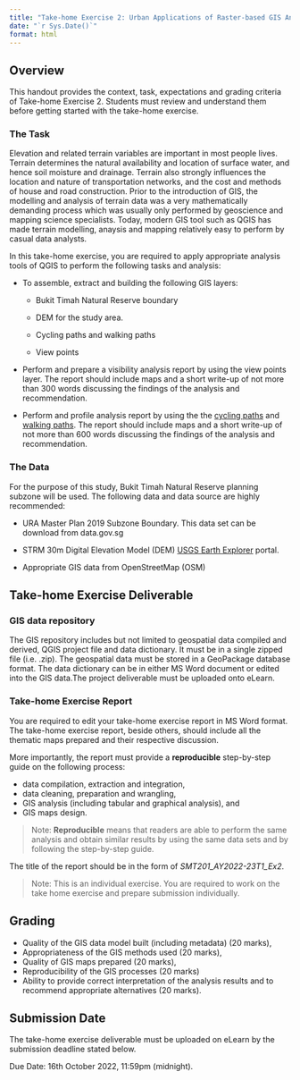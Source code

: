 ```yaml
---
title: "Take-home Exercise 2: Urban Applications of Raster-based GIS Analysis"
date: "`r Sys.Date()`"
format: html
---
```


## Overview

This handout provides the context, task, expectations and grading criteria of Take-home Exercise 2. Students must review and understand them before getting started with the take-home exercise.

### The Task

Elevation and related terrain variables are important in most people lives. Terrain determines the natural availability and location of surface water, and hence soil moisture and drainage. Terrain also strongly influences the location and nature of transportation networks, and the cost and methods of house and road construction. Prior to the introduction of GIS, the modelling and analysis of terrain data was a very mathematically demanding process which was usually only performed by geoscience and mapping science specialists. Today, modern GIS tool such as QGIS has made terrain modelling, anaysis and mapping relatively easy to perform by casual data analysts.

In this take-home exercise, you are required to apply appropriate analysis tools of QGIS to perform the following tasks and analysis:

-   To assemble, extract and building the following GIS layers:

    -   Bukit Timah Natural Reserve boundary

    -   DEM for the study area.

    -   Cycling paths and walking paths

    -   View points

-   Perform and prepare a visibility analysis report by using the view points layer. The report should include maps and a short write-up of not more than 300 words discussing the findings of the analysis and recommendation.

-   Perform and profile analysis report by using the the [cycling paths](https://www.nparks.gov.sg/-/media/nparks-real-content/gardens-parks-and-nature/parks-and-nature-reserve/bukit-timah-nature-reserve/btnr-maps/bt-mbt_aug-2018.ashx?la=en&hash=CEB9254091D2C4D557371AE0C581D81E2E04EEB6) and [walking paths](https://www.nparks.gov.sg/-/media/nparks-real-content/gardens-parks-and-nature/parks-and-nature-reserve/bukit-timah-nature-reserve/btnr-maps/btnr-base-map_170921_pathed.ashx?la=en&hash=F60BA3509131B55C1C5EF286EDDFF27598C6C4F3). The report should include maps and a short write-up of not more than 600 words discussing the findings of the analysis and recommendation.

### The Data

For the purpose of this study, Bukit Timah Natural Reserve planning subzone will be used. The following data and data source are highly recommended:

-   URA Master Plan 2019 Subzone Boundary. This data set can be download from data.gov.sg

-   STRM 30m Digital Elevation Model (DEM) [USGS Earth Explorer](https://earthexplorer.usgs.gov/) portal.

-   Appropriate GIS data from OpenStreetMap (OSM)

## Take-home Exercise Deliverable

### GIS data repository

The GIS repository includes but not limited to geospatial data compiled and derived, QGIS project file and data dictionary. It must be in a single zipped file (i.e. .zip). The geospatial data must be stored in a GeoPackage database format. The data dictionary can be in either MS Word document or edited into the GIS data.The project deliverable must be uploaded onto eLearn.

### Take-home Exercise Report

You are required to edit your take-home exercise report in MS Word format. The take-home exercise report, beside others, should include all the thematic maps prepared and their respective discussion.

More importantly, the report must provide a **reproducible** step-by-step guide on the following process:

-   data compilation, extraction and integration,
-   data cleaning, preparation and wrangling,
-   GIS analysis (including tabular and graphical analysis), and
-   GIS maps design.

> Note: **Reproducible** means that readers are able to perform the same analysis and obtain similar results by using the same data sets and by following the step-by-step guide.

The title of the report should be in the form of *SMT201_AY2022-23T1_Ex2*.

> Note: This is an individual exercise. You are required to work on the take home exercise and prepare submission individually.

## Grading

-   Quality of the GIS data model built (including metadata) (20 marks),
-   Appropriateness of the GIS methods used (20 marks),
-   Quality of GIS maps prepared (20 marks),
-   Reproducibility of the GIS processes (20 marks)
-   Ability to provide correct interpretation of the analysis results and to recommend appropriate alternatives (20 marks).

## Submission Date

The take-home exercise deliverable must be uploaded on eLearn by the submission deadline stated below.

Due Date: 16th October 2022, 11:59pm (midnight).
